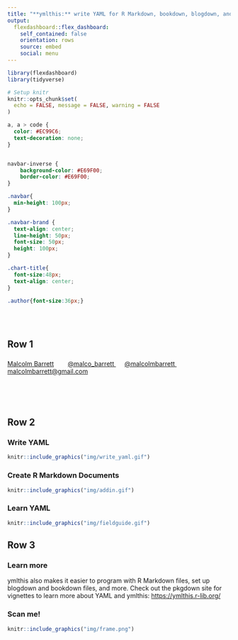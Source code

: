```yaml
---
title: "**ymlthis:** write YAML for R Markdown, bookdown, blogdown, and more"
output: 
  flexdashboard::flex_dashboard:
    self_contained: false
    orientation: rows
    source: embed
    social: menu
---
```



```r
library(flexdashboard)
library(tidyverse)

# Setup knitr
knitr::opts_chunk$set(
  echo = FALSE, message = FALSE, warning = FALSE
)
```


```css
a, a > code {
  color: #EC99C6;
  text-decoration: none;
}


navbar-inverse {
    background-color: #E69F00;
    border-color: #E69F00;
}

.navbar{
  min-height: 100px;
}

.navbar-brand {
  text-align: center;
  line-height: 50px;
  font-size: 50px;
  height: 100px;
}

.chart-title{
  font-size:48px;
  text-align: center;
}

.author{font-size:36px;}

```

<br><br>


## Row 1 {data-height=15}

###

<span class = "author">[Malcolm Barrett](http://malco.io/)</span>  &nbsp;&nbsp;&nbsp;&nbsp;
<i class="fab fa-twitter"></i> &nbsp; <a href='https://twitter.com/malco_barrett'> @malco_barrett </a>&nbsp;&nbsp;
<i class="fab fa-github"></i> &nbsp; <a href='https://github.com/malcolmbarrett/'> @malcolmbarrett </a>&nbsp;&nbsp;
<i class="fas fa-envelope"></i> &nbsp; <a href='mailto:malcolmbarrett@gmail.com'> malcolmbarrett@gmail.com </a>

<br><br><br>

## Row 2 {data-height=85}

### **Write YAML**

```r
knitr::include_graphics("img/write_yaml.gif")
```


### **Create R Markdown Documents**

```r
knitr::include_graphics("img/addin.gif")
```



### **Learn YAML**


```r
knitr::include_graphics("img/fieldguide.gif")
```


## Row 3 {data-height=5} 

### **Learn more** {data-width=85}

<span class = "author">ymlthis also makes it easier to program with R Markdown files, set up blogdown and bookdown files, and more. Check out the pkgdown site for vignettes to learn more about YAML and ymlthis: [https://ymlthis.r-lib.org/](https://ymlthis.r-lib.org/)</span>


### **Scan me!** {data-width=15}
```r
knitr::include_graphics("img/frame.png")
```



